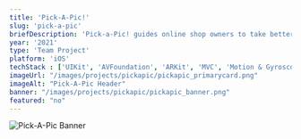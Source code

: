 ```yaml
---
title: 'Pick-A-Pic!'
slug: 'pick-a-pic'
briefDescription: 'Pick-a-Pic! guides online shop owners to take better product photography from lighting and angle.'
year: '2021'
type: 'Team Project'
platform: 'iOS'
techStack : ['UIKit', 'AVFoundation', 'ARKit', 'MVC', 'Motion & Gyroscope', 'CoreData']
imageUrl: "/images/projects/pickapic/pickapic_primarycard.png"
imageAlt: "Pick-A-Pic Header"
banner: "/images/projects/pickapic/pickapic_banner.png"
featured: "no"
---
```


<Image
  alt="Pick-A-Pic Banner"
  src="/images/projects/pickapic/pickapic_banner.png"
  width={1920}
  height={1076}
  />